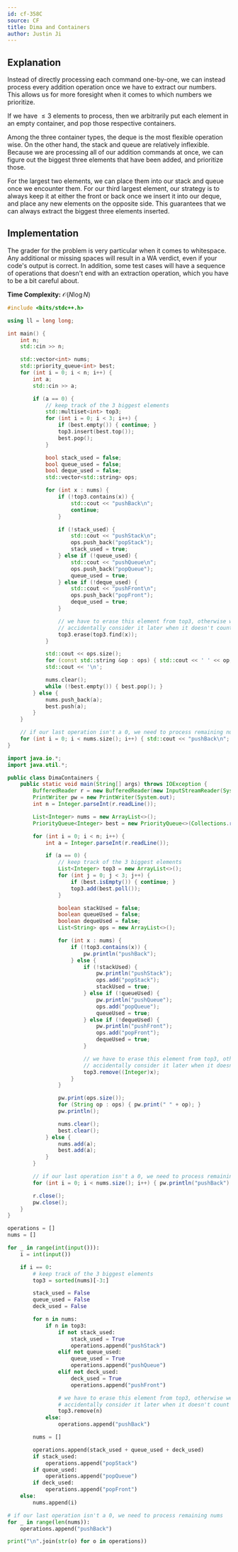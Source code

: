 ```yaml
---
id: cf-358C
source: CF
title: Dima and Containers
author: Justin Ji
---
```


## Explanation

Instead of directly processing each command one-by-one, we can instead process
every addition operation once we have to extract our numbers. This allows us for
more foresight when it comes to which numbers we prioritize.

If we have $\leq 3$ elements to process, then we arbitrarily put each element in
an empty container, and pop those respective containers.

Among the three container types, the deque is the most flexible operation wise.
On the other hand, the stack and queue are relatively inflexible. Because we
are processing all of our addition commands at once, we can figure out the biggest
three elements that have been added, and prioritize those.

For the largest two elements, we can place them into our stack and queue once
we encounter them. For our third largest element, our strategy is to always
keep it at either the front or back once we insert it into our deque, and
place any new elements on the opposite side. This guarantees that we can always
extract the biggest three elements inserted.

## Implementation

<Warning>

The grader for the problem is very particular
when it comes to whitespace. Any additional or missing spaces will result in a
WA verdict, even if your code's output is correct. In addition, some test
cases will have a sequence of operations that doesn't end with an extraction
operation, which you have to be a bit careful about.

</Warning>

**Time Complexity:** $\mathcal{O}(N\log{N})$

<LanguageSection>
<CPPSection>

```cpp
#include <bits/stdc++.h>

using ll = long long;

int main() {
	int n;
	std::cin >> n;

	std::vector<int> nums;
	std::priority_queue<int> best;
	for (int i = 0; i < n; i++) {
		int a;
		std::cin >> a;

		if (a == 0) {
			// keep track of the 3 biggest elements
			std::multiset<int> top3;
			for (int i = 0; i < 3; i++) {
				if (best.empty()) { continue; }
				top3.insert(best.top());
				best.pop();
			}

			bool stack_used = false;
			bool queue_used = false;
			bool deque_used = false;
			std::vector<std::string> ops;

			for (int x : nums) {
				if (!top3.contains(x)) {
					std::cout << "pushBack\n";
					continue;
				}

				if (!stack_used) {
					std::cout << "pushStack\n";
					ops.push_back("popStack");
					stack_used = true;
				} else if (!queue_used) {
					std::cout << "pushQueue\n";
					ops.push_back("popQueue");
					queue_used = true;
				} else if (!deque_used) {
					std::cout << "pushFront\n";
					ops.push_back("popFront");
					deque_used = true;
				}

				// we have to erase this element from top3, otherwise we might
				// accidentally consider it later when it doesn't count
				top3.erase(top3.find(x));
			}

			std::cout << ops.size();
			for (const std::string &op : ops) { std::cout << ' ' << op; }
			std::cout << '\n';

			nums.clear();
			while (!best.empty()) { best.pop(); }
		} else {
			nums.push_back(a);
			best.push(a);
		}
	}

	// if our last operation isn't a 0, we need to process remaining nums
	for (int i = 0; i < nums.size(); i++) { std::cout << "pushBack\n"; }
}
```

</CPPSection>
<JavaSection>

```java
import java.io.*;
import java.util.*;

public class DimaContainers {
	public static void main(String[] args) throws IOException {
		BufferedReader r = new BufferedReader(new InputStreamReader(System.in));
		PrintWriter pw = new PrintWriter(System.out);
		int n = Integer.parseInt(r.readLine());

		List<Integer> nums = new ArrayList<>();
		PriorityQueue<Integer> best = new PriorityQueue<>(Collections.reverseOrder());

		for (int i = 0; i < n; i++) {
			int a = Integer.parseInt(r.readLine());

			if (a == 0) {
				// keep track of the 3 biggest elements
				List<Integer> top3 = new ArrayList<>();
				for (int j = 0; j < 3; j++) {
					if (best.isEmpty()) { continue; }
					top3.add(best.poll());
				}

				boolean stackUsed = false;
				boolean queueUsed = false;
				boolean dequeUsed = false;
				List<String> ops = new ArrayList<>();

				for (int x : nums) {
					if (!top3.contains(x)) {
						pw.println("pushBack");
					} else {
						if (!stackUsed) {
							pw.println("pushStack");
							ops.add("popStack");
							stackUsed = true;
						} else if (!queueUsed) {
							pw.println("pushQueue");
							ops.add("popQueue");
							queueUsed = true;
						} else if (!dequeUsed) {
							pw.println("pushFront");
							ops.add("popFront");
							dequeUsed = true;
						}

						// we have to erase this element from top3, otherwise we might
						// accidentally consider it later when it doesn't count
						top3.remove((Integer)x);
					}
				}

				pw.print(ops.size());
				for (String op : ops) { pw.print(" " + op); }
				pw.println();

				nums.clear();
				best.clear();
			} else {
				nums.add(a);
				best.add(a);
			}
		}

		// if our last operation isn't a 0, we need to process remaining nums
		for (int i = 0; i < nums.size(); i++) { pw.println("pushBack"); }

		r.close();
		pw.close();
	}
}
```

</JavaSection>
<PySection>

```py
operations = []
nums = []

for _ in range(int(input())):
	i = int(input())

	if i == 0:
		# keep track of the 3 biggest elements
		top3 = sorted(nums)[-3:]

		stack_used = False
		queue_used = False
		deck_used = False

		for n in nums:
			if n in top3:
				if not stack_used:
					stack_used = True
					operations.append("pushStack")
				elif not queue_used:
					queue_used = True
					operations.append("pushQueue")
				elif not deck_used:
					deck_used = True
					operations.append("pushFront")

				# we have to erase this element from top3, otherwise we might
				# accidentally consider it later when it doesn't count
				top3.remove(n)
			else:
				operations.append("pushBack")

		nums = []

		operations.append(stack_used + queue_used + deck_used)
		if stack_used:
			operations.append("popStack")
		if queue_used:
			operations.append("popQueue")
		if deck_used:
			operations.append("popFront")
	else:
		nums.append(i)

# if our last operation isn't a 0, we need to process remaining nums
for _ in range(len(nums)):
	operations.append("pushBack")

print("\n".join(str(o) for o in operations))
```

</PySection>
</LanguageSection>
